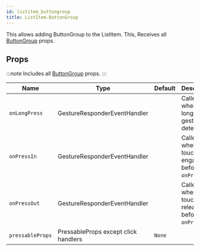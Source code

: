 ```yaml
---
id: listitem_buttongroup
title: ListItem.ButtonGroup
---
```



This allows adding ButtonGroup to the ListItem.
This, Receives all [ButtonGroup](buttongroup#props) props.

## Props

:::note
Includes all [ButtonGroup](/docs/documentation/buttongroup#props) props.
:::

<div class='table-responsive'>

| Name             | Type                                 | Default | Description                                       |
| ---------------- | ------------------------------------ | ------- | ------------------------------------------------- |
| `onLongPress`    | GestureResponderEventHandler         |         | Called when a long-tap gesture is detected.       |
| `onPressIn`      | GestureResponderEventHandler         |         | Called when a touch is engaged before `onPress`.  |
| `onPressOut`     | GestureResponderEventHandler         |         | Called when a touch is released before `onPress`. |
| `pressableProps` | PressableProps except click handlers | `None`  |                                                   |

</div>
